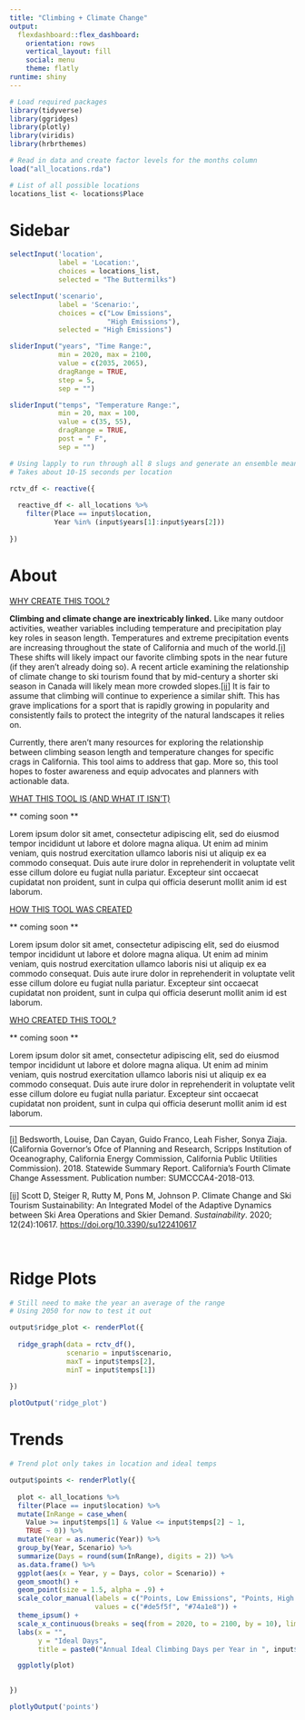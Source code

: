 ```yaml
---
title: "Climbing + Climate Change"
output: 
  flexdashboard::flex_dashboard:
    orientation: rows
    vertical_layout: fill
    social: menu
    theme: flatly
runtime: shiny
---
```


```r

# Load required packages
library(tidyverse)
library(ggridges)
library(plotly)
library(viridis)
library(hrbrthemes)

# Read in data and create factor levels for the months column
load("all_locations.rda")

# List of all possible locations
locations_list <- locations$Place

```

# Sidebar {.sidebar}

```r

selectInput('location',
            label = 'Location:',
            choices = locations_list,
            selected = "The Buttermilks")

selectInput('scenario',
            label = 'Scenario:',
            choices = c("Low Emissions",
                        "High Emissions"),
            selected = "High Emissions")

sliderInput("years", "Time Range:",
            min = 2020, max = 2100,
            value = c(2035, 2065),
            dragRange = TRUE,
            step = 5,
            sep = "")

sliderInput("temps", "Temperature Range:",
            min = 20, max = 100,
            value = c(35, 55),
            dragRange = TRUE,
            post = " F",
            sep = "")

```

```r

# Using lapply to run through all 8 slugs and generate an ensemble mean for all priority models
# Takes about 10-15 seconds per location

rctv_df <- reactive({
  
  reactive_df <- all_locations %>%
    filter(Place == input$location,
           Year %in% (input$years[1]:input$years[2]))
  
})

```

# About

[WHY CREATE THIS TOOL?]{.ul}

**Climbing and climate change are inextricably linked.** Like many outdoor activities, weather variables including temperature and precipitation play key roles in season
length. Temperatures and extreme precipitation events are increasing throughout
the state of California and much of the world.[[i]](#_edn1) These shifts will likely impact our favorite climbing spots in the near future (if they aren't already doing so). A recent article examining the relationship of climate change to ski tourism found that by mid-century a shorter ski season in Canada will likely mean more crowded slopes.[[ii]](#_edn2) It is fair to assume that climbing will continue to experience a similar shift. This has grave implications for a sport that is rapidly growing in popularity and consistently fails to protect the integrity of the natural landscapes it relies on. 

Currently, there aren't many resources for exploring the relationship between climbing season length and temperature changes for specific crags in California. This tool aims to address that gap. More so, this tool hopes to foster awareness and equip advocates and planners with actionable data.  

[WHAT THIS TOOL IS (AND WHAT IT ISN'T)]{.ul}

\*\* coming soon \*\*

Lorem ipsum dolor sit amet, consectetur adipiscing elit, sed do eiusmod tempor incididunt ut labore et dolore magna aliqua. Ut enim ad minim veniam, quis nostrud exercitation ullamco laboris nisi ut aliquip ex ea commodo consequat. Duis aute irure dolor in reprehenderit in voluptate velit esse cillum dolore eu fugiat nulla pariatur. Excepteur sint occaecat cupidatat non proident, sunt in culpa qui officia deserunt mollit anim id est laborum.

[HOW THIS TOOL WAS CREATED]{.ul}

\*\* coming soon \*\*

Lorem ipsum dolor sit amet, consectetur adipiscing elit, sed do eiusmod tempor incididunt ut labore et dolore magna aliqua. Ut enim ad minim veniam, quis nostrud exercitation ullamco laboris nisi ut aliquip ex ea commodo consequat. Duis aute irure dolor in reprehenderit in voluptate velit esse cillum dolore eu fugiat nulla pariatur. Excepteur sint occaecat cupidatat non proident, sunt in culpa qui officia deserunt mollit anim id est laborum.

[WHO CREATED THIS TOOL?]{.ul}

\*\* coming soon \*\*\

Lorem ipsum dolor sit amet, consectetur adipiscing elit, sed do eiusmod tempor incididunt ut labore et dolore magna aliqua. Ut enim ad minim veniam, quis nostrud exercitation ullamco laboris nisi ut aliquip ex ea commodo consequat. Duis aute irure dolor in reprehenderit in voluptate velit esse cillum dolore eu fugiat nulla pariatur. Excepteur sint occaecat cupidatat non proident, sunt in culpa qui officia deserunt mollit anim id est laborum.

------------------------------------------------------------------------

[[i]](#_ednref1) Bedsworth, Louise, Dan Cayan, Guido Franco, Leah Fisher, Sonya Ziaja. (California Governor’s Ofce of Planning and Research, Scripps Institution of Oceanography, California Energy Commission, California Public Utilities Commission). 2018. Statewide Summary Report. California’s Fourth Climate Change Assessment. Publication number: SUMCCCA4-2018-013. 

[[ii]](#_ednref2) Scott D, Steiger R, Rutty M,
Pons M, Johnson P. Climate Change and Ski Tourism Sustainability: An Integrated
Model of the Adaptive Dynamics between Ski Area Operations and Skier
Demand. *Sustainability*. 2020; 12(24):10617.
<https://doi.org/10.3390/su122410617>

 

# Ridge Plots

```r

# Still need to make the year an average of the range
# Using 2050 for now to test it out

output$ridge_plot <- renderPlot({
  
  ridge_graph(data = rctv_df(),
              scenario = input$scenario,
              maxT = input$temps[2],
              minT = input$temps[1])
  
})

plotOutput('ridge_plot')

```

# Trends

```r

# Trend plot only takes in location and ideal temps

output$points <- renderPlotly({
  
  plot <- all_locations %>%
  filter(Place == input$location) %>%
  mutate(InRange = case_when(
    Value >= input$temps[1] & Value <= input$temps[2] ~ 1,
    TRUE ~ 0)) %>%
  mutate(Year = as.numeric(Year)) %>%
  group_by(Year, Scenario) %>%
  summarize(Days = round(sum(InRange), digits = 2)) %>%
  as.data.frame() %>%
  ggplot(aes(x = Year, y = Days, color = Scenario)) +
  geom_smooth() +
  geom_point(size = 1.5, alpha = .9) +
  scale_color_manual(labels = c("Points, Low Emissions", "Points, High Emissions"),
                     values = c("#de5f5f", "#74a1e8")) +
  theme_ipsum() +
  scale_x_continuous(breaks = seq(from = 2020, to = 2100, by = 10), limits = c(2020, 2100)) +
  labs(x = "",
       y = "Ideal Days",
       title = paste0("Annual Ideal Climbing Days per Year in ", input$location))

  ggplotly(plot)

  
})

plotlyOutput('points')

```
